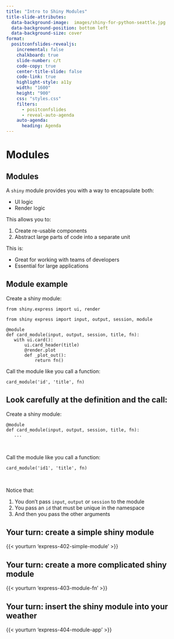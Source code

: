 ```yaml
---
title: "Intro to Shiny Modules"
title-slide-attributes: 
  data-background-image:  images/shiny-for-python-seattle.jpg
  data-background-position: bottom left
  data-background-size: cover
format:
  positconfslides-revealjs: 
    incremental: false
    chalkboard: true
    slide-number: c/t
    code-copy: true
    center-title-slide: false
    code-link: true
    highlight-style: a11y
    width: "1600"
    height: "900"
    css: "styles.css"
    filters:
      - positconfslides
      - reveal-auto-agenda
    auto-agenda:
      heading: Agenda
---
```




# Modules

## Modules

A `shiny` module provides you with a way to encapsulate both:

- UI logic
- Render logic

This allows you to:

1. Create re-usable components
2. Abstract large parts of code into a separate unit


This is:

- Great for working with teams of developers
- Essential for large applications

## Module example

Create a shiny module:

 ```.python
from shiny.express import ui, render

from shiny express import input, output, session, module

@module
def card_module(input, output, session, title, fn):
    with ui.card():
        ui.card_header(title)
        @render.plot
        def _plot_out():
            return fn()
```

Call the module like you call a function:

```.python
card_module('id', 'title', fn)
```

## Look carefully at the definition and the call:

Create a shiny module:

 ```.python
@module
def card_module(input, output, session, title, fn):
    ...
```


\

Call the module like you call a function:

```.python
card_module('id1', 'title', fn)

```

\

::: {.callout-important}
Notice that:

1. You don't pass `input`, `output` or `session` to the module
2. You pass an `id` that must be unique in the namespace
3. And then you pass the other arguments
:::


## Your turn: create a simple shiny module

{{< yourturn 'express-402-simple-module' >}}

## Your turn: create a more complicated shiny module

{{< yourturn 'express-403-module-fn' >}}

## Your turn: insert the shiny module into your weather

{{< yourturn 'express-404-module-app' >}}


